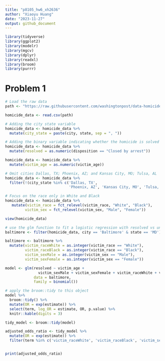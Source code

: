 ```yaml
---
title: "p8105_hw6_xh2636"
author: "Xiaoyu Huang"
date: "2023-11-27"
output: github_document
---
```


```r
library(tidyverse)
library(ggplot2)
library(modelr)
library(mgcv)
library(dplyr)
library(readxl)
library(broom)
library(purrr)
```

# Problem 1
```r
# Load the raw data
path <- "https://raw.githubusercontent.com/washingtonpost/data-homicides/master/homicide-data.csv"

homicide_data <- read.csv(path)

# Adding the city state variable
homicide_data <- homicide_data %>%
  mutate(city_state = paste(city, state, sep = ", "))

# Adding the binary variable indicating whether the homicide is solved
homicide_data <- homicide_data %>%
  mutate(resolved = as.numeric(disposition == "Closed by arrest"))

homicide_data <- homicide_data %>%
  mutate(victim_age = as.numeric(victim_age))

# Omit cities Dallas, TX; Phoenix, AZ; and Kansas City, MO; Tulsa, AL
homicide_data <- homicide_data %>%
  filter(!(city_state %in% c('Dallas, TX', 
                             'Phoenix, AZ', 'Kansas City, MO', 'Tulsa, AL')))

# Focus on the race only in White and Black
homicide_data <- homicide_data %>%
   mutate(victim_race = fct_relevel(victim_race, "White", "Black"),
         victim_sex = fct_relevel(victim_sex, "Male", "Female"))

view(homicide_data)
```

```r
# use the glm function to fit a logistic regression with resolved vs unresolved
baltimore <- filter(homicide_data, city == 'Baltimore' & state == 'MD')

baltimore <- baltimore %>%
  mutate(victim_raceWhite = as.integer(victim_race == "White"),
         victim_raceBlack = as.integer(victim_race == "Black"),
         victim_sexMale = as.integer(victim_sex == "Male"),
         victim_sexFemale = as.integer(victim_sex == "Female"))

model <- glm(resolved ~ victim_age + 
               victim_sexMale + victim_sexFemale + victim_raceWhite + victim_raceBlack, 
             data = baltimore, 
             family = binomial())

# apply the broom::tidy to this object
model %>% 
  broom::tidy() %>%
  mutate(OR = exp(estimate)) %>%
  select(term, log_OR = estimate, OR, p.value) %>%
  knitr::kable(digits = 3)

tidy_model <- broom::tidy(model)

adjusted_odds_ratio <- tidy_model %>%
  mutate(OR = exp(estimate)) %>%
  filter(term %in% c('victim_raceWhite', 'victim_raceBlack', 'victim_sexMale', 'victim_sexFemale'))


print(adjusted_odds_ratio)
```


